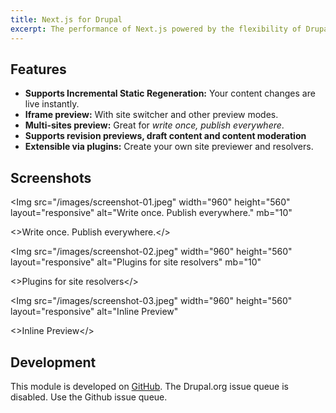 ```yaml
---
title: Next.js for Drupal
excerpt: The performance of Next.js powered by the flexibility of Drupal.
---
```


## Features

- **Supports Incremental Static Regeneration:** Your content changes are live instantly.
- **Iframe preview:** With site switcher and other preview modes.
- **Multi-sites preview:** Great for _write once, publish everywhere_.
- **Supports revision previews, draft content and content moderation**
- **Extensible via plugins:** Create your own site previewer and resolvers.

## Screenshots

<Img
  src="/images/screenshot-01.jpeg"
  width="960"
  height="560"
  layout="responsive"
  alt="Write once. Publish everywhere."
  mb="10"
>
  <>Write once. Publish everywhere.</>
</Img>

<Img
  src="/images/screenshot-02.jpeg"
  width="960"
  height="560"
  layout="responsive"
  alt="Plugins for site resolvers"
  mb="10"
>
  <>Plugins for site resolvers</>
</Img>

<Img
  src="/images/screenshot-03.jpeg"
  width="960"
  height="560"
  layout="responsive"
  alt="Inline Preview"
>
  <>Inline Preview</>
</Img>

## Development

This module is developed on [GitHub](https://github.com/arshad/next-drupal). The Drupal.org issue queue is disabled. Use the Github issue queue.

